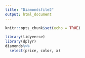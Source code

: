 ```yaml
---
title: "Diamondsfile2"
output: html_document
---
```


```r
knitr::opts_chunk$set(echo = TRUE)
```


```r
library(tidyverse)
library(dplyr)
diamonds%>%
  select(price, color, x)
```